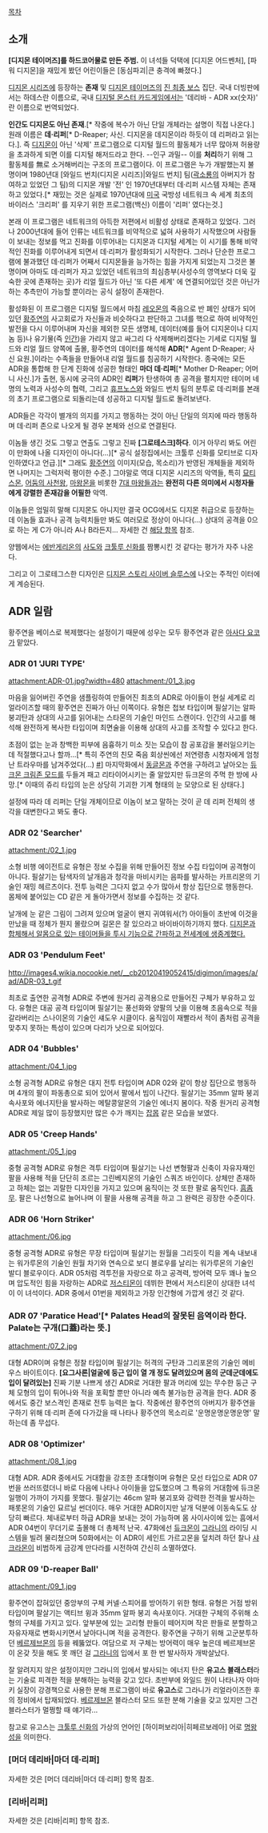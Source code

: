 [[목차]]

== 소개 ==
'''[디지몬 테이머즈]를 하드코어물로 만든 주범.''' 이 녀석들 덕택에 [디지몬 어드벤처], [파워 디지몬]을 재밌게 봤던 어린이들은 [동심파괴|큰 충격에 빠졌다.]

[[디지몬 시리즈]]에 등장하는 '''존재''' 및 [[디지몬 테이머즈]]의 [[진 최종 보스]] 집단. 국내 더빙판에서는 하데스란 이름으로, 국내 [[디지털 몬스터 카드게임]]에서는 '데리바 - ADR xx(숫자)' 란 이름으로 번역되었다.

'''인간도 디지몬도 아닌 존재'''.[* 작중에 복수가 아닌 단일 개체라는 설명이 직접 나온다.] 원래 이름은 '''데·리퍼'''[* D-Reaper; 사신. 디지몬을 데지몬이라 하듯이 데 리퍼라고 읽는다.]. 즉 [[디지몬]]이 아닌 '삭제' 프로그램으로 디지털 월드의 활동체가 너무 많아져 허용량을 초과하게 되면 이를 디지털 해저드라고 한다. --인구 과밀-- 이를 '''처리'''하기 위해 그 활동체를 無로 소거해버리는 구조의 프로그램이다. 이 프로그램은 누가 개발했는지 불명이며 1980년대 [와일드 번치(디지몬 시리즈)|와일드 번치] 팀([[곽소룡]]의 아버지가 참여하고 있었던 그 팀)의 디지몬 개발 '전' 인 1970년대부터 데·리퍼 시스템 자체는 존재하고 있었다.[* 재밌는 것은 실제로 1970년대에 [[미국]] 국방성 네트워크 속 세계 최초의 바이러스 '크리퍼' 를 지우기 위한 프로그램(백신) 이름이 '리퍼' 였다는것.]

본래 이 프로그램은 네트워크의 아득한 저편에서 비활성 상태로 존재하고 있었다. 그러나 2000년대에 들어 인류는 네트워크를 비약적으로 넓혀 사용하기 시작했으며 사람들이 보내는 정보를 먹고 진화를 이루어내는 디지몬과 디지털 세계는 이 시기를 통해 비약적인 진화를 이루어내게 되면서 데·리퍼가 활성화되기 시작한다. 그러나 단순한 프로그램에 불과했던 데·리퍼가 어째서 디지몬들을 능가하는 힘을 가지게 되었는지 그것은 불명이며 아마도 데·리퍼가 자고 있었던 네트워크의 최심층부(사성수의 영역보다 더욱 깊숙한 곳에 존재하는 곳)가 리얼 월드가 아닌 '또 다른 세계' 에 연결되어있던 것은 아닌가 하는 추측만이 가능할 뿐이라는 공식 설정이 존재한다.

활성화된 이 프로그램은 디지털 월드에서 마침 [[레오몬]]의 죽음으로 반 폐인 상태가 되어있던 [[황주연]]의 사고회로가 자신들과 비슷하다고 판단하고 그녀를 핵으로 하여 비약적인 발전을 다시 이루어내며 자신을 제외한 모든 생명체, 데이터(예를 들어 디지몬이나 디지놈 등)나 유기물(즉 [[인간]])을 가리지 않고 싸그리 다 삭제해버리겠다는 기세로 디지털 월드와 리얼 월드 양쪽에 출몰, 황주연의 데이터를 해석해 '''ADR'''[* Agent D-Reaper; 사신 요원.]이라는 수족들을 만들어내 리얼 월드를 침공하기 시작한다. 종국에는 모든 ADR을 통합해 한 단계 진화에 성공한 형태인 '''마더 데·리퍼'''[* Mother D-Reaper; 어머니 사신.]가 출현, 동시에 궁극의 ADR인 '''리퍼'''가 탄생하여 총 공격을 펼치지만 테이머 네 명의 노력과 사성수의 협력, 그리고 [[휴프노스]]와 와일드 번치 팀의 분투로 데·리퍼를 본래의 초기 프로그램으로 되돌리는데 성공하고 디지털 월드로 돌려보낸다.

ADR들은 각각이 별개의 의지를 가지고 행동하는 것이 아닌 단일의 의지에 따라 행동하며 데·리퍼 존으로 나오게 될 경우 본체와 선으로 연결된다.

이놈들 생긴 것도 그렇고 연출도 그렇고 진짜 '''[그로테스크]하다'''. 이거 아무리 봐도 어린이 만화에 나올 디자인이 아니다(...)[* 공식 설정집에서는 크툴루 신화를 모티브로 디자인하였다고 언급.][* 그래도 [[황주연]]의 이미지(모습, 목소리)가 반영된 개체들을 제외하면 나머지는 그럭저럭 평이한 수준.] 그야말로 역대 디지몬 시리즈의 악역들, 특히 [[묘티스몬]], [[어둠의 사천왕]], [[마왕몬]]을 비롯한 [[7대 마왕]]들과는 '''완전히 다른 의미에서 시청자들에게 강렬한 존재감을 어필한''' 악역.

이놈들은 엄밀히 말해 디지몬도 아니지만 결국 OCG에서도 디지몬 취급으로 등장하는데 이놈들 효과나 공격 능력치들만 봐도 여러모로 정상이 아니다(...) 상대의 공격을 0으로 하는 게 C가 아니라 A나 B라든지... 자세한 건 [[데리파(디지털 몬스터 카드게임)|해당 항목]] 참조.

양웹에서는 [[에반게리온]]의 [[사도(에반게리온)|사도]]와 [[크툴루 신화]]를 짬뽕시킨 것 같다는 평가가 자주 나온다.

그리고 이 그로테그스한 디자인은 [[디지몬 스토리 사이버 슬루스]]에 나오는 주적인 이터에게 계승된다.

== ADR 일람 ==
황주연을 베이스로 복제했다는 설정이기 때문에 성우는 모두 황주연과 같은 [[아사다 요코]]가 맡았다.

=== ADR 01 'JURI TYPE' ===
attachment:ADR-01.jpg?width=480 attachment:/01_3.jpg

마음을 잃어버린 주연을 샘플링하여 만들어진 최초의 ADR로 아이들이 현실 세계로 리얼라이즈할 때의 황주연은 진짜가 아닌 이쪽이다. 유형은 첩보 타입이며 필살기는 알파 붕괴탄과 상대의 사고를 읽어내는 스타몬의 기술인 마인드 스캔이다. 인간의 사고를 해석해 완전하게 복사한 타입이며 최면술을 이용해 상대의 사고를 조작할 수 있다고 한다.

초점이 없는 눈과 창백한 피부에 음흉하기 미소 짓는 모습이 참 공포감을 불러일으키는 데 적절했다고나 할까...[* 특히 주연의 친모 죽음 회상씬에선 저연령층 시청자에게 엄청난 트라우마를 남겨주었다(...) [http://bbs2.ruliweb.daum.net/gaia/do/ruliweb/family/230/read?bbsId=G005&articleId=18626391&itemId=75 #]] 마지막화에서 [[동글몬]]과 주연을 구하려고 날아오는 [[듀크몬#s-3|듀크몬 크림존 모드]]를 두들겨 패고 리타이어시키는 줄 알았지만 듀크몬의 주먹 한 방에 사망.[* 이때의 쥬리 타입의 눈은 상당히 기괴한 기계 형태의 눈 모양으로 된 상태다.]
 
설정에 따라 데 리퍼는 단일 개체이므로 이놈이 보고 말하는 것이 곧 데 리퍼 전체의 생각을 대변한다고 봐도 좋다.

=== ADR 02 'Searcher' ===
attachment:/02_1.jpg

소형 비행 에이전트로 유형은 정보 수집을 위해 만들어진 정보 수집 타입이며 공격형이 아니다. 필살기는 탐색자의 날개음과 청각을 마비시키는 음파를 발사하는 카프리몬의 기술인 재밍 헤르츠이다. 전투 능력은 그다지 없고 수가 많아서 항상 집단으로 행동한다. 몸체에 붙어있는 CD 같은 게 돌아가면서 정보를 수집하는 것 같다.

날개에 눈 같은 그림이 그려져 있으며 얼굴이 왠지 귀여워서(?) 아이들이 초반에 이것을 만났을 때 정체가 뭔지 몰랐으며 길몬은 잘 있으라고 바이바이하기까지 했다. [http://bbs2.ruliweb.daum.net/gaia/do/ruliweb/family/230/read?articleId=18560128&bbsId=G005&itemId=75&pageIndex=1 디지몬과 합체해서 알몸으로 있는 테이머들을 투시 기능으로 간파하고 전세계에 생중계했다.]

=== ADR 03 'Pendulum Feet' ===
http://images4.wikia.nocookie.net/__cb20120419052415/digimon/images/a/ad/ADR-03_t.gif

최초로 출연한 공격형 ADR로 주변에 원거리 공격용으로 만들어진 구체가 부유하고 있다. 유형은 대공 공격 타입이며 필살기는 풍선화와 양팔의 낫을 이용해 초음속으로 적을 갈라버리는 스나이몬의 기술인 섀도우 시클이다. 움직임이 재빨라서 적이 좀처럼 공격을 맞추지 못하는 특성이 있으며 다리가 낫으로 되어있다.

=== ADR 04 'Bubbles' === 
attachment:/04_1.jpg

소형 공격형 ADR로 유형은 대지 전투 타입이며 ADR 02와 같이 항상 집단으로 행동하며 4개의 팔이 파동총으로 되어 있어서 팔에서 빔이 나간다. 필살기는 35mm 알파 붕괴 속사포와 에너지탄을 발사하는 메탈콩알몬의 기술인 에너지 봄이다. 작중 원거리 공격형 ADR로 제일 많이 등장했지만 많은 수가 깨지는 [[잡몹]] 같은 모습을 보였다.

=== ADR 05 'Creep Hands' ===
attachment:/05_1.jpg

중형 공격형 ADR로 유형은 격투 타입이며 필살기는 나선 변형팔과 신축이 자유자재인 팔을 사용해 적을 단단히 조르는 그린베지몬의 기술인 스쿼즈 바인이다. 상체만 존재하고 하체는 없는 괴랄한 디자인을 가지고 있으며 움직이는 것 또한 팔로 움직인다. [[흠좀무]]. 팔은 나선형으로 늘어나며 이 팔을 사용해 공격을 하고 그 완력은 굉장한 수준이다.

=== ADR 06 'Horn Striker' === 
attachment:/06.jpg

중형 공격형 ADR로 유형은 무장 타입이며 필살기는 원월을 그리듯이 킥을 계속 내보내는 워가루몬의 기술인 원월 차기와 연속으로 보디 블로우를 날리는 워가루몬의 기술인 발디 블로우이다. ADR 05처럼 격투전을 자랑으로 하고 공격력, 방어력 모두 꽤나 높으며 압도적인 힘을 자랑하는 ADR로 [[저스티몬]]이 데뷔한 편에서 저스티몬이 상대한 녀석이 이 녀석이다. ADR 중에서 01번을 제외하고 가장 인간형에 가깝게 생긴 것 같다.

=== ADR 07 'Paratice Head'[* Palates Head의 잘못된 음역이라 한다. Palate는 구개(口蓋)라는 뜻.] ===
attachment:/07_2.jpg

대형 ADR이며 유형은 정찰 타입이며 필살기는 허격의 구탄과 그리포몬의 기술인 메비우스 바이트이다. '''[요그사론|얼굴에 둥근 입이 열 개 정도 달려있으며 몸의 군데군데에도 입이 달려있는]''' 진짜 기분 나쁘게 생긴 ADR로 거대한 팔과 머리에 있는 무수한 둥근 구체 모형의 입이 튀어나와 적을 포획할 뿐만 아니라 예측 불가능한 공격을 한다. ADR 중에서도 중간 보스격인 존재로 전투 능력은 높다. 작중에선 황주연의 아버지가 황주연을 구하기 위해 데·리퍼 존에 다가갔을 때 나타나 황주연의 목소리로 '운명운명운명운명' 말하는데 좀 무섭다.

=== ADR 08 'Optimizer' ===
attachment:/08_1.jpg

대형 ADR. ADR 중에서도 거대함을 강조한 초대형이며 유형은 모선 타입으로 ADR 07번을 쓰러뜨렸더니 바로 다음에 나타나 아이들을 압도했으며 그 특유의 거대함에 듀크몬 일행이 가까이 가지를 못했다. 필살기는 46cm 알파 붕괴포와 강력한 전격을 발사하는 패롯몬의 기술인 묘르닐 썬더이다. 매우 거대한 ADR이지만 날개 덕분에 이동속도도 상당히 빠르다. 체내로부터 하급 ADR을 보내는 것이 가능하며 몸 사이사이에 있는 흠에서 ADR 04번이 무더기로 출몰해 더 총체적 난국. 47화에선 [[듀크몬]]이 [[그라니]]의 라이딩 시스템을 빌려 물리쳤으며 50화에서는 이 ADR이 세인트 가르고몬을 덮치려 하던 찰나 [[샤크라몬]]이 비범하게 금강계 만다라를 시전하여 간신히 소멸하였다.

=== ADR 09 'D-reaper Ball' ===
attachment:/09_1.jpg

황주연이 잡혀있던 중앙부의 구체 커넬·스피어를 방어하기 위한 형태. 유형은 거점 방위 타입이며 팔살기는 액티브 윙과 35mm 알파 붕괴 속사포이다. 거대한 구체의 주위해 소형의 구체를 가지고 있다. 앞부분에 있는 고리형 판들이 떼어지며 작은 판들로 분할하고 자유자재로 변화시키면서 날아다니며 적을 공격한다. 황주연을 구하기 위해 고군분투하던 [[베르제브몬]]의 등을 꿰뚫었다. 여담으로 저 구체는 방어력이 매우 높은데 베르제브몬이 온갖 짓을 해도 못 깨던 걸 [[그라니]]의 입에서 포 한 번 발사하자 개박살났다.

잘 알려지지 않은 설정이지만 그라니의 입에서 발사되는 에너지 탄은 '''유고스 블래스터'''라는 기술로 피격한 적을 분해하는 능력을 갖고 있다. 초반부에 와일드 원이 나타나자 야마키 실장이 강경책으로 사용한 분해 프로그램이 바로 '''유고스'''로 그라니가 리얼라이즈한 후의 정비에서 탑재되었다. [[베르제브몬]] 블라스터 모드 또한 분해 기술을 갖고 있지만 그건 블라스터가 멀쩡할 때 얘기라...

참고로 유고스는 [[크툴루 신화]]의 가상의 언어인 [하이퍼보리아|히페르보레아] 어로 [[명왕성]]을 의미한다.

=== [머더 데리바|마더 데·리퍼] === 
자세한 것은 [머더 데리바|마더 데·리퍼] 항목 참조.

=== [리바|리퍼] === 
자세한 것은 [리바|리퍼] 항목 참조.
